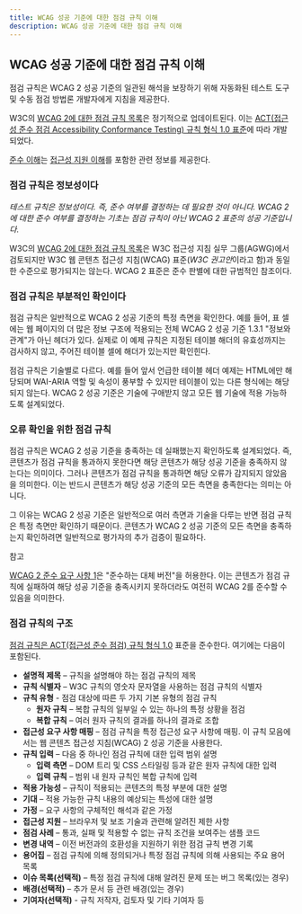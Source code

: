 ```yaml
---
title: WCAG 성공 기준에 대한 점검 규칙 이해
description: WCAG 성공 기준에 대한 점검 규칙 이해
---
```



## WCAG 성공 기준에 대한 점검 규칙 이해

점검 규칙은 WCAG 2 성공 기준의 일관된 해석을 보장하기 위해 자동화된 테스트 도구 및 수동 점검 방법론 개발자에게 지침을 제공한다.

W3C의 [WCAG 2에 대한 점검 규칙 목록](https://www.w3.org/WAI/standards-guidelines/act/rules/)은 정기적으로 업데이트된다. 이는 [ACT(접근성 준수 점검 Accessibility Conformance Testing) 규칙 형식 1.0 표준](https://www.w3.org/TR/act-rules-format/)에 따라 개발되었다.

[준수 이해](conformance)는 [접근성 지원 이해](conformance#accessibility-support)를 포함한 관련 정보를 제공한다.

### 점검 규칙은 정보성이다

*테스트 규칙은 정보성이다. 즉, 준수 여부를 결정하는 데 필요한 것이 아니다. WCAG 2에 대한 준수 여부를 결정하는 기초는 점검 규칙이 아닌 WCAG 2 표준의 성공 기준입니다.*

W3C의 [WCAG 2에 대한 점검 규칙 목록](https://www.w3.org/WAI/standards-guidelines/act/rules/)은 W3C 접근성 지침 실무 그룹(AGWG)에서 검토되지만 W3C 웹 콘텐츠 접근성 지침(WCAG) 표준(*W3C 권고안*이라고 함)과 동일한 수준으로 평가되지는 않는다. WCAG 2 표준은 준수 판별에 대한 규범적인 참조이다.

### 점검 규칙은 부분적인 확인이다

점검 규칙은 일반적으로 WCAG 2 성공 기준의 특정 측면을 확인한다. 예를 들어, 표 셀에는 웹 페이지의 더 많은 정보 구조에 적용되는 전체 WCAG 2 성공 기준 1.3.1 "정보와 관계"가 아닌 헤더가 있다. 실제로 이 예제 규칙은 지정된 테이블 해더의 유효성까지는 검사하지 않고, 주어진 테이블 셀에 해더가 있는지만 확인힌다.

점검 규칙은 기술별로 다르다. 예를 들어 앞서 언급한 테이블 헤더 예제는 HTML에만 해당되며 WAI-ARIA 역할 및 속성이 풍부할 수 있지만 테이블이 있는 다른 형식에는 해당되지 않는다. WCAG 2 성공 기준은 기술에 구애받지 않고 모든 웹 기술에 적용 가능하도록 설계되었다.

### 오류 확인을 위한 점검 규칙

점검 규칙은 WCAG 2 성공 기준을 충족하는 데 실패했는지 확인하도록 설계되었다. 즉, 콘텐츠가 점검 규칙을 통과하지 못한다면 해당 콘텐츠가 해당 성공 기준을 충족하지 않는다는 의미이다. 그러나 콘텐츠가 점검 규칙을 통과하면 해당 오류가 감지되지 않았음을 의미한다. 이는 반드시 콘텐츠가 해당 성공 기준의 모든 측면을 충족한다는 의미는 아니다.

그 이유는 WCAG 2 성공 기준은 일반적으로 여러 측면과 기술을 다루는 반면 점검 규칙은 특정 측면만 확인하기 때문이다. 콘텐츠가 WCAG 2 성공 기준의 모든 측면을 충족하는지 확인하려면 일반적으로 평가자의 추가 검증이 필요하다.

참고

[WCAG 2 준수 요구 사항 1](conformance#cc1)은 "준수하는 대체 버전"을 허용한다. 이는 콘텐츠가 점검 규칙에 실패하여 해당 성공 기준을 충족시키지 못하더라도 여전히 WCAG 2를 준수할 수 있음을 의미한다.

### 점검 규칙의 구조

[점검 규칙은 ACT(접근성 준수 점검) 규칙 형식 1.0](https://www.w3.org/TR/act-rules-format/) 표준을 준수한다. 여기에는 다음이 포함된다.

*   **설명적 제목** – 규칙을 설명해야 하는 점검 규칙의 제목
*   **규칙 식별자** – W3C 규칙의 영숫자 문자열을 사용하는 점검 규칙의 식별자
*   **규칙 유형** - 점검 대상에 따른 두 가지 기본 유형의 점검 규칙
    *   **원자 규칙** – 복합 규칙의 일부일 수 있는 하나의 특정 상황을 점검
    *   **복합 규칙** – 여러 원자 규칙의 결과를 하나의 결과로 조합
*   **접근성 요구 사항 매핑** – 점검 규칙을 특정 접근성 요구 사항에 매핑. 이 규칙 모음에서는 웹 콘텐츠 접근성 지침(WCAG) 2 성공 기준을 사용한다.
*   **규칙 입력** – 다음 중 하나인 점검 규칙에 대한 입력 범위 설명
    *   **입력 측면** – DOM 트리 및 CSS 스타일링 등과 같은 원자 규칙에 대한 입력
    *   **입력 규칙** – 범위 내 원자 규칙인 복합 규칙에 입력
*   **적용 가능성** – 규칙이 적용되는 콘텐츠의 특정 부분에 대한 설명
*   **기대** – 적용 가능한 규칙 내용의 예상되는 특성에 대한 설명
*   **가정** – 요구 사항의 구체적인 해석과 같은 가정
*   **접근성 지원** – 브라우저 및 보조 기술과 관련해 알려진 제한 사항
*   **점검 사례** – 통과, 실패 및 적용할 수 없는 규칙 조건을 보여주는 샘플 코드
*   **변경 내역** – 이전 버전과의 호환성을 지원하기 위한 점검 규칙 변경 기록
*   **용어집** – 점검 규칙에 의해 정의되거나 특정 점검 규칙에 의해 사용되는 주요 용어 목록
*   **이슈 목록(선택적)** – 특정 점검 규칙에 대해 알려진 문제 또는 버그 목록(있는 경우)
*   **배경(선택적)** – 추가 문서 등 관련 배경(있는 경우)
*   **기여자(선택적)** - 규칙 저작자, 검토자 및 기타 기여자 등

